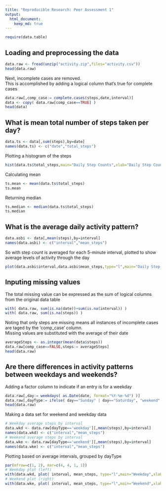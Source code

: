 ```yaml
---
title: "Reproducible Research: Peer Assessment 1"
output: 
  html_document:
    keep_md: true
---
```


```r
require(data.table)
```

## Loading and preprocessing the data

```r
data.raw <- fread(unzip("activity.zip",files="activity.csv"))
head(data.raw)
```

Next, incomplete cases are removed.  
This is accomplished by adding a logical column that's true for complete cases

```r
data.raw[,comp_case:= complete.cases(steps,date,interval)]
data <- copy( data.raw[comp_case==TRUE] )
head(data)
```

## What is mean total number of steps taken per day?

```r
data.ts <- data[,sum(steps),by=date]
names(data.ts) <- c("date","total_steps")
```

Plotting a histogram of the steps

```r
hist(data.ts$total_steps,main="Daily Step Counts",xlab="Daily Step Count",ylab="Frequency",col="red")
```

Calculating mean

```r
ts.mean <- mean(data.ts$total_steps)
ts.mean
```

Returning median

```r
ts.median <- median(data.ts$total_steps)
ts.median
```

## What is the average daily activity pattern?

```r
data.asbi <- data[,mean(steps),by=interval]
names(data.asbi) <- c("interval","mean_steps")
```

So with step count is averaged for each 5-minute interval, 
plotted to show average levels of activity through the day

```r
plot(data.asbi$interval,data.asbi$mean_steps,type="l",main="Daily Step Counts",xlab="Interval (minutes)",ylab="Average Step-Count",col="blue")
```

## Inputing missing values

The total missing value can be expressed as the sum of logical columns from the original data table

```r
with( data.raw, sum(is.na(date))+sum(is.na(interval)) )
with( data.raw, sum(is.na(steps)) )
```

Noting that only steps are missing means all instances of incomplete cases are taged by the 'comp_case' column.  
Missing values are substituted with the average of their date

```r
averageSteps <- as.integer(mean(data$steps))
data.raw[comp_case==FALSE,steps:= averageSteps]
head(data.raw)
```

## Are there differences in activity patterns between weekdays and weekends?

Adding a factor column to indicate if an entry is for a weekday

```r
data.raw[,day:= weekdays( as.Date(date, format="%Y-%m-%d") )]
data.raw[,dayType:= ifelse( day=="Sunday" | day=="Saturday", "weekend", "weekday" ) ]
head(data.raw)
```

Making a data set for weekend and weekday data

```r
# Weekday average steps by interval
data.wkd <- data.raw[dayType=='weekday'][,mean(steps),by=interval]
names(data.wkd) <- c("interval","mean_steps")
# Weekend average steps by interval
data.wke <- data.raw[dayType=='weekend'][,mean(steps),by=interval]
names(data.wke) <- c("interval","mean_steps")
```

Plotting based on average intervals, grouped by dayType

```r
par(mfrow=c(1, 2), mar=c(4, 4, 1, 1))
# Weekday plot (left)
with(data.wkd, plot( interval, mean_steps, type="l",main="Weekday",xlab="Interval (minutes)",ylab="Average Step-Count",col="blue")  )
# Weekend plot (right)
with(data.wke, plot( interval, mean_steps, type="l",main="Weekend",xlab="Interval (minutes)",ylab="Average Step-Count",col="purple")  )
```






